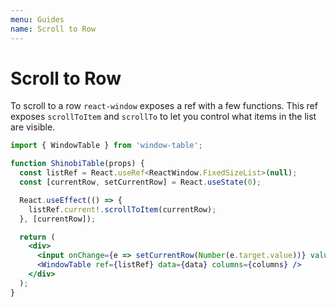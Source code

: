 ```yaml
---
menu: Guides
name: Scroll to Row
---
```



# Scroll to Row

To scroll to a row `react-window` exposes a ref with a few functions.
This ref exposes `scrollToItem` and `scrollTo` to let you control what items in the list are visible.

<BasicScroll />

```jsx harmony
import { WindowTable } from 'window-table';

function ShinobiTable(props) {
  const listRef = React.useRef<ReactWindow.FixedSizeList>(null);
  const [currentRow, setCurrentRow] = React.useState(0);

  React.useEffect(() => {
    listRef.current!.scrollToItem(currentRow);
  }, [currentRow]);

  return (
    <div>
      <input onChange={e => setCurrentRow(Number(e.target.value))} value={currentRow} />
      <WindowTable ref={listRef} data={data} columns={columns} />
    </div>
  );
}
```
